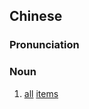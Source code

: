 {{also|各项}}
==Chinese==
{{zh-forms|s=各项}}

===Pronunciation===
{{zh-pron
|m=gèxiàng
|c=gok3 hong6
|cat=n
}}

===Noun===
{{zh-noun}}

# [[all]] [[item]]s